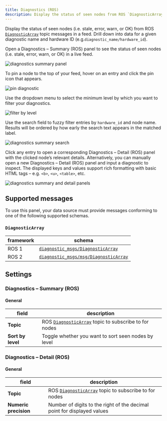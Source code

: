 ```yaml
---
title: Diagnostics (ROS)
description: Display the status of seen nodes from ROS `DiagnosticArray` topic messages in a feed. Drill down into data for a given diagnostic name and hardware ID.
---
```


Display the status of seen nodes (i.e. stale, error, warn, or OK) from ROS [`DiagnosticArray`](#diagnosticarray) topic messages in a feed. Drill down into data for a given diagnostic name and hardware ID (e.g.`diagnostic_name/hardware_id`).

Open a Diagnostics – Summary (ROS) panel to see the status of seen nodes (i.e. stale, error, warn, or OK) in a live feed.

![diagnostics summary panel](/img/docs/visualization/panels/diagnostics/summary-panel.webp)

To pin a node to the top of your feed, hover on an entry and click the pin icon that appears.

![pin diagnostic](/img/docs/visualization/panels/diagnostics/pin.webp)

Use the dropdown menu to select the minimum level by which you want to filter your diagnostics.

![filter by level](/img/docs/visualization/panels/diagnostics/level.webp)

Use the search field to fuzzy filter entries by `hardware_id` and node name. Results will be ordered by how early the search text appears in the matched label.

![diagnostics summary search](/img/docs/visualization/panels/diagnostics/search.webp)

Click any entry to open a corresponding Diagnostics – Detail (ROS) panel with the clicked node’s relevant details. Alternatively, you can manually open a new Diagnostics – Detail (ROS) panel and input a diagnostic to inspect. The displayed keys and values support rich formatting with basic HTML tags – e.g. `<b>`, `<u>`, `<table>`, etc.

![diagnostics summary and detail panels](/img/docs/visualization/panels/diagnostics/with-detail-panel.webp)

## Supported messages

To use this panel, your data source must provide messages conforming to one of the following supported schemas.

### `DiagnosticArray`

| framework | schema                                                                                                                                 |
| --------- | -------------------------------------------------------------------------------------------------------------------------------------- |
| ROS 1     | [`diagnostic_msgs/DiagnosticArray`](https://docs.ros.org/en/noetic/api/diagnostic_msgs/html/msg/DiagnosticArray.html)                  |
| ROS 2     | [`diagnostic_msgs/msg/DiagnosticArray`](https://github.com/ros2/common_interfaces/blob/master/diagnostic_msgs/msg/DiagnosticArray.msg) |

## Settings

### Diagnostics – Summary (ROS)

#### General

| field             | description                                                               |
| ----------------- | ------------------------------------------------------------------------- |
| **Topic**         | ROS [`DiagnosticArray`](#diagnosticarray) topic to subscribe to for nodes |
| **Sort by level** | Toggle whether you want to sort seen nodes by level                       |

### Diagnostics – Detail (ROS)

#### General

| field                 | description                                                               |
| --------------------- | ------------------------------------------------------------------------- |
| **Topic**             | ROS [`DiagnosticArray`](#diagnosticarray) topic to subscribe to for nodes |
| **Numeric precision** | Number of digits to the right of the decimal point for displayed values   |
